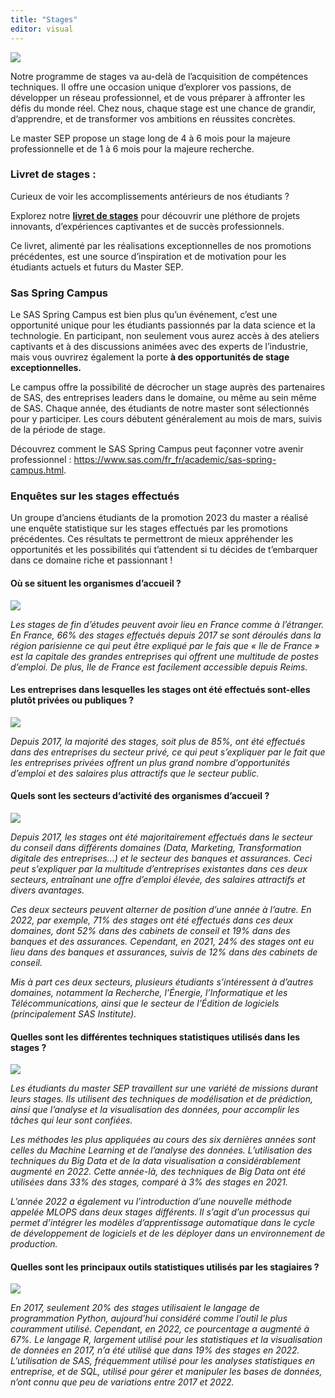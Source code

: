 ```yaml
---
title: "Stages"
editor: visual
---
```


![](Images/stage2.jpg)

Notre programme de stages va au-delà de l'acquisition de compétences techniques. Il offre une occasion unique d'explorer vos passions, de développer un réseau professionnel, et de vous préparer à affronter les défis du monde réel. Chez nous, chaque stage est une chance de grandir, d'apprendre, et de transformer vos ambitions en réussites concrètes.

Le master SEP propose un stage long de 4 à 6 mois pour la majeure professionnelle et de 1 à 6 mois pour la majeure recherche.

### **Livret de stages :**

Curieux de voir les accomplissements antérieurs de nos étudiants ?

Explorez notre [**livret de stages**](https://livret-des-stages.quarto.pub/livret-des-stage/Administration%20publique.html?fbclid=IwAR1I_iymNk25LY7Sk9HPkrT2Ok85vseb13WNsMMdyA6Y8JRKEWAWGhyogUo) pour découvrir une pléthore de projets innovants, d'expériences captivantes et de succès professionnels.

Ce livret, alimenté par les réalisations exceptionnelles de nos promotions précédentes, est une source d'inspiration et de motivation pour les étudiants actuels et futurs du Master SEP.

### **Sas Spring Campus**

Le SAS Spring Campus est bien plus qu'un événement, c'est une opportunité unique pour les étudiants passionnés par la data science et la technologie. En participant, non seulement vous aurez accès à des ateliers captivants et à des discussions animées avec des experts de l'industrie, mais vous ouvrirez également la porte **à des opportunités de stage exceptionnelles.**

Le campus offre la possibilité de décrocher un stage auprès des partenaires de SAS, des entreprises leaders dans le domaine, ou même au sein même de SAS. Chaque année, des étudiants de notre master sont sélectionnés pour y participer. Les cours débutent généralement au mois de mars, suivis de la période de stage.

Découvrez comment le SAS Spring Campus peut façonner votre avenir professionnel : <https://www.sas.com/fr_fr/academic/sas-spring-campus.html>.

### **Enquêtes sur les stages effectués**

Un groupe d'anciens étudiants de la promotion 2023 du master a réalisé une enquête statistique sur les stages effectués par les promotions précédentes. Ces résultats te permettront de mieux appréhender les opportunités et les possibilités qui t'attendent si tu décides de t'embarquer dans ce domaine riche et passionnant !

#### **Où se situent les organismes d'accueil ?**

![](Images/Stage_1.JPG)

*Les stages de fin d'études peuvent avoir lieu en France comme à l'étranger. En France, 66% des stages effectués depuis 2017 se sont déroulés dans la région parisienne ce qui peut être expliqué par le fais que « Ile de France » est la capitale des grandes entreprises qui offrent une multitude de postes d'emploi. De plus, Ile de France est facilement accessible depuis Reims.*

#### **Les entreprises dans lesquelles les stages ont été effectués sont-elles plutôt privées ou publiques ?**

![](Images/Stage_2.JPG)

*Depuis 2017, la majorité des stages, soit plus de 85%, ont été effectués dans des entreprises du secteur privé, ce qui peut s'expliquer par le fait que les entreprises privées offrent un plus grand nombre d'opportunités d'emploi et des salaires plus attractifs que le secteur public.*

#### **Quels sont les secteurs d'activité des organismes d'accueil ?**

![](Images/stage_3.JPG)

*Depuis 2017, les stages ont été majoritairement effectués dans le secteur du conseil dans différents domaines (Data, Marketing, Transformation digitale des entreprises\...) et le secteur des banques et assurances. Ceci peut s'expliquer par la multitude d'entreprises existantes dans ces deux secteurs, entraînant une offre d'emploi élevée, des salaires attractifs et divers avantages.*

*Ces deux secteurs peuvent alterner de position d'une année à l'autre. En 2022, par exemple, 71% des stages ont été effectués dans ces deux domaines, dont 52% dans des cabinets de conseil et 19% dans des banques et des assurances. Cependant, en 2021, 24% des stages ont eu lieu dans des banques et assurances, suivis de 12% dans des cabinets de conseil.*

*Mis à part ces deux secteurs, plusieurs étudiants s'intéressent à d'autres domaines, notamment la Recherche, l'Énergie, l'Informatique et les Télécommunications, ainsi que le secteur de l'Édition de logiciels (principalement SAS Institute).*

#### **Quelles sont les différentes techniques statistiques utilisés dans les stages ?**

![](Images/stage_4.JPG)

*Les étudiants du master SEP travaillent sur une variété de missions durant leurs stages. Ils utilisent des techniques de modélisation et de prédiction, ainsi que l'analyse et la visualisation des données, pour accomplir les tâches qui leur sont confiées.*

*Les méthodes les plus appliquées au cours des six dernières années sont celles du Machine Learning et de l'analyse des données. L'utilisation des techniques du Big Data et de la data visualisation a considérablement augmenté en 2022. Cette année-là, des techniques de Big Data ont été utilisées dans 33% des stages, comparé à 3% des stages en 2021.*

*L'année 2022 a également vu l'introduction d'une nouvelle méthode appelée MLOPS dans deux stages différents. Il s'agit d'un processus qui permet d'intégrer les modèles d'apprentissage automatique dans le cycle de développement de logiciels et de les déployer dans un environnement de production.*

#### **Quelles sont les principaux outils statistiques utilisés par les stagiaires ?**

![](Images/stage_5.JPG)

*En 2017, seulement 20% des stages utilisaient le langage de programmation Python, aujourd'hui considéré comme l'outil le plus couramment utilisé. Cependant, en 2022, ce pourcentage a augmenté à 67%. Le langage R, largement utilisé pour les statistiques et la visualisation de données en 2017, n'a été utilisé que dans 19% des stages en 2022. L'utilisation de SAS, fréquemment utilisé pour les analyses statistiques en entreprise, et de SQL, utilisé pour gérer et manipuler les bases de données, n'ont connu que peu de variations entre 2017 et 2022.*
